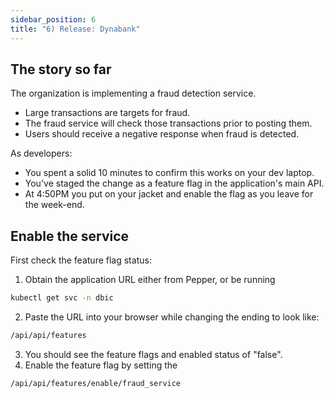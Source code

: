 ```yaml
---
sidebar_position: 6
title: "6) Release: Dynabank"
---
```


## The story so far

The organization is implementing a fraud detection service.

- Large transactions are targets for fraud.
- The fraud service will check those transactions prior to posting them.
- Users should receive a negative response when fraud is detected.

As developers:

- You spent a solid 10 minutes to confirm this works on your dev laptop.
- You've staged the change as a feature flag in the application's main API.
- At 4:50PM you put on your jacket and enable the flag as you leave for the week-end.

## Enable the service

First check the feature flag status:

1. Obtain the application URL either from Pepper, or be running

```bash
kubectl get svc -n dbic
```

2. Paste the URL into your browser while changing the ending to look like:

```bash
/api/api/features
```

3. You should see the feature flags and enabled status of "false".
4. Enable the feature flag by setting the

```bash
/api/api/features/enable/fraud_service
```
